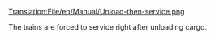 [[Translation:File/en/Manual/Unload-then-service.png]]


The trains are forced to service right after unloading cargo.